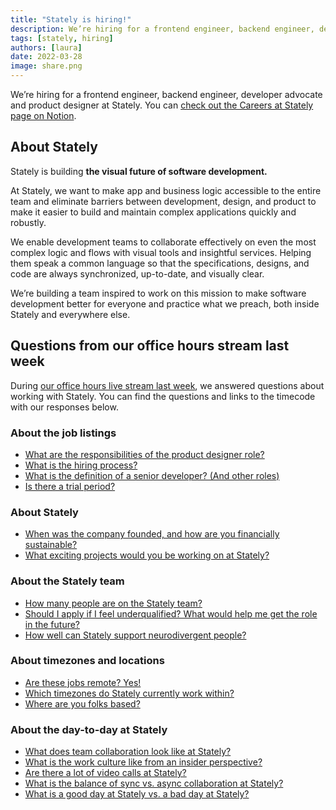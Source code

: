 ```yaml
---
title: "Stately is hiring!"
description: We’re hiring for a frontend engineer, backend engineer, developer advocate and product designer at Stately.
tags: [stately, hiring]
authors: [laura]
date: 2022-03-28
image: share.png
---
```


We’re hiring for a frontend engineer, backend engineer, developer advocate and product designer at Stately. You can [check out the Careers at Stately page on Notion](https://statelyai.notion.site/Careers-at-Stately-db3d704abd8f41058e5361e5ab9c1098).

<!--truncate-->

## About Stately

Stately is building **the visual future of software development.**

At Stately, we want to make app and business logic accessible to the entire team and eliminate barriers between development, design, and product to make it easier to build and maintain complex applications quickly and robustly.

We enable development teams to collaborate effectively on even the most complex logic and flows with visual tools and insightful services. Helping them speak a common language so that the specifications, designs, and code are always synchronized, up-to-date, and visually clear.

We’re building a team inspired to work on this mission to make software development better for everyone and practice what we preach, both inside Stately and everywhere else.

## Questions from our office hours  stream last week

During [our office hours live stream last week](https://www.youtube.com/watch?v=zYCnVkaUT3w), we answered questions about working with Stately. You can find the questions and links to the timecode with our responses below.

### About the job listings

- [What are the responsibilities of the product designer role?](https://www.youtube.com/watch?v=zYCnVkaUT3w&t=826s)
- [What is the hiring process?](https://www.youtube.com/watch?v=zYCnVkaUT3w&t=943s)
- [What is the definition of a senior developer? (And other roles)](https://www.youtube.com/watch?v=zYCnVkaUT3w&t=1627s)
- [Is there a trial period?](https://www.youtube.com/watch?v=zYCnVkaUT3w&t=1175s)

### About Stately

- [When was the company founded, and how are you financially sustainable?](https://www.youtube.com/watch?v=zYCnVkaUT3w&t=1115s)
- [What exciting projects would you be working on at Stately?](https://www.youtube.com/watch?v=zYCnVkaUT3w&t=705s)

### About the Stately team

- [How many people are on the Stately team?](https://www.youtube.com/watch?v=zYCnVkaUT3w&t=1225s)
- [Should I apply if I feel underqualified? What would help me get the role in the future?](https://www.youtube.com/watch?v=zYCnVkaUT3w&t=1313s)
- [How well can Stately support neurodivergent people?](https://www.youtube.com/watch?v=zYCnVkaUT3w&t=1969s)

### About timezones and locations

- [Are these jobs remote? Yes!](https://www.youtube.com/watch?v=zYCnVkaUT3w&t=806s)
- [Which timezones do Stately currently work within?](https://www.youtube.com/watch?v=zYCnVkaUT3w&t=1753s)
- [Where are you folks based?](https://www.youtube.com/watch?v=zYCnVkaUT3w&t=1802s)

### About the day-to-day at Stately

- [What does team collaboration look like at Stately?](https://www.youtube.com/watch?v=zYCnVkaUT3w&t=1364s)
- [What is the work culture like from an insider perspective?](https://www.youtube.com/watch?v=zYCnVkaUT3w&t=1845s)
- [Are there a lot of video calls at Stately?](https://www.youtube.com/watch?v=zYCnVkaUT3w&t=1441s)
- [What is the balance of sync vs. async collaboration at Stately?](https://www.youtube.com/watch?v=zYCnVkaUT3w&t=1508s)
- [What is a good day at Stately vs. a bad day at Stately?](https://www.youtube.com/watch?v=zYCnVkaUT3w&t=2029s)
